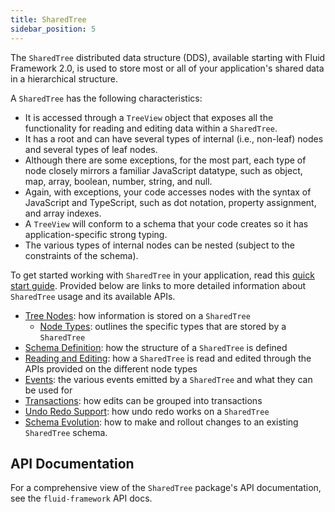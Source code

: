 ```yaml
---
title: SharedTree
sidebar_position: 5
---
```



The `SharedTree` distributed data structure (DDS), available starting with Fluid Framework 2.0, is used to store most or all of your application's shared data in a hierarchical structure.

A `SharedTree` has the following characteristics:

-   It is accessed through a `TreeView` object that exposes all the functionality for reading and editing data within a `SharedTree`.
-   It has a root and can have several types of internal (i.e., non-leaf) nodes and several types of leaf nodes.
-   Although there are some exceptions, for the most part, each type of node closely mirrors a familiar JavaScript datatype, such as object, map, array, boolean, number, string, and null.
-   Again, with exceptions, your code accesses nodes with the syntax of JavaScript and TypeScript, such as dot notation, property assignment, and array indexes.
-   A `TreeView` will conform to a schema that your code creates so it has application-specific strong typing.
-   The various types of internal nodes can be nested (subject to the constraints of the schema).

To get started working with `SharedTree` in your application, read this [quick start guide](../../start/tree-start.mdx).
Provided below are links to more detailed information about `SharedTree` usage and its available APIs.

- [Tree Nodes](./nodes.mdx): how information is stored on a `SharedTree`
	- [Node Types](./node-types.mdx): outlines the specific types that are stored by a `SharedTree`
- [Schema Definition](./schema-definition.mdx): how the structure of a `SharedTree` is defined
- [Reading and Editing](./reading-and-editing.mdx): how a `SharedTree` is read and edited through the APIs provided on the different node types
- [Events](./events.mdx): the various events emitted by a `SharedTree` and what they can be used for
- [Transactions](./transactions.mdx): how edits can be grouped into transactions
- [Undo Redo Support](./undo-redo.mdx): how undo redo works on a `SharedTree`
- [Schema Evolution](./schema-evolution/index.mdx): how to make and rollout changes to an existing `SharedTree` schema.

## API Documentation

For a comprehensive view of the `SharedTree` package's API documentation, see <PackageLink packageName="fluid-framework">the `fluid-framework` API docs</PackageLink>.
